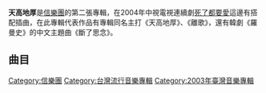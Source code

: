 {{Infobox album
| name       = 天高地厚
| type       = [[專輯|專輯]]
| artist     = [[信樂團|信樂團]]
| cover      = SKY_SO_HIGH.jpg
<!-- 未知參數 | background = orange -->
| released   = 2003年5月17日
| recorded   = 
| genre      = [[華語流行音樂|華語流行音樂]]
| length     = 
| label      = [[艾迴唱片|艾迴唱片]]
| producer   = 
| reviews    = 
| prev_title = [[信樂團同名專輯|信樂團同名專輯]]
| prev_year  = 2002
| next_title = [[海闊天空_(信樂團專輯)|海闊天空]]
| next_year  = 2004
}}
'''天高地厚'''是[[信樂團|信樂團]]的第二張專輯，在2004年中視電視連續劇[[死了都要愛|死了都要愛]]這邊有搭配插曲，在此專輯代表作品有專輯同名主打《天高地厚》、《離歌》，還有韓劇《羅曼史》的中文主題曲《斷了思念》。

==曲目==
{{Tracklist
| collapsed = 
| total_length = 54:39

| title1 = 天高地厚
| note1 = 
| longnote1 = feat:信樂團4位成員獻唱<br>中視電視連續劇[[死了都要愛|死了都要愛]]插曲<br>2003年[[射鵰英雄傳|射鵰英雄傳]]片頭曲
| music1 = [[詹凌駕|詹凌駕]]<br>Keith Stuart
| lyrics1 = [[王武雄|王武雄]]
| arranger1 = Keith Stuart<br>[[信樂團|信樂團]]
| producer1 = Keith Stuart
| length1 = 5:50

| title2 = 潘朵拉的盒子
| note2 = 
| longnote2 = 
| music2 = Keith Stuart
| lyrics2 = [[陳樂融|陳樂融]]
| arranger2 = Keith Stuart
| producer2 = Keith Stuart
| length2 = 4:39

| title3 = 離歌
| note3 = 
| longnote3 = 同曲曲目：[[辛曉琪|辛曉琪]]《心裡有樹》<br>改編自韓國歌手金建模的《버담소리》<br>連續劇《[[余罪|余罪]]》片尾曲<br>連續劇《[[精武陈真|精武陈真]]》片尾曲<br>2003年Benten手機廣告主題曲
| music3 = {{link-ko|尹日尚|윤일상 (작곡가)}}
| lyrics3 = [[姚若龍|姚若龍]]
| arranger3 = Keith Stuart<br>[[信樂團|信樂團]]
| producer3 = Keith Stuart
| length3 = 4:27

| title4 = 大驚小怪
| note4 = 
| longnote4 = 中視電視連續劇[[死了都要愛|死了都要愛]]插曲
| music4 = 傅超華<br>李漢青
| lyrics4 = 林祉君
| arranger4 = Keith Stuart<br>[[信樂團|信樂團]]
| producer4 = Keith Stuart
| length4 = 5:20

| title5 = 斷了思念
| note5 = 
| longnote5 = 八大韓劇《羅曼史》中文主題曲<br>中視電視連續劇[[死了都要愛|死了都要愛]]插曲
| music5 = 詹凌駕
| lyrics5 = 武雄
| arranger5 = Keith Stuart<br>[[信樂團|信樂團]]
| producer5 = Keith Stuart
| length5 = 4:42

| title6 = 無盡無盡
| note6 = 
| longnote6 = 中視電視連續劇[[死了都要愛|死了都要愛]]插曲
| music6 = Keith Stuart
| lyrics6 = [[許常德|許常德]]
| arranger6 = Keith Stuart
| producer6 = Keith Stuart
| length6 = 5:16

| title7 = 馬車夫之戀
| note7 = 
| longnote7 = 
| music7 = 綏遠民歌
| lyrics7 = 綏遠民歌
| arranger7 = Keith Stuart<br>[[信樂團|信樂團]]
| producer7 = Keith Stuart
| length7 = 4:24

| title8 = 因為有你
| note8 = 
| longnote8 = 中視電視連續劇[[死了都要愛|死了都要愛]]插曲
| music8 = Keith Stuart
| lyrics8 = [[蘇見信|蘇見信]]
| arranger8 = Keith Stuart<br>[[信樂團|信樂團]]
| producer8 = Keith Stuart
| length8 = 5:25

| title9 = 我活著
| note9 = 
| longnote9 = 
| music9 = Keith Stuart
| lyrics9 = [[陳玉貞|陳玉貞]]
| arranger9 = Keith Stuart<br>[[信樂團|信樂團]]
| producer9 = Keith Stuart
| length9 = 4:48

| title10 = 不會消失的夜晚
| note10 = 
| longnote10 = 中視電視連續劇[[死了都要愛|死了都要愛]]插曲
| music10 = 劉曉華
| lyrics10 = 劉曉華<br>[[蘇見信|蘇見信]]<br>傅超華<br>黃邁可<br>孫志群
| arranger10 = Keith Stuart<br>[[信樂團|信樂團]]
| producer10 = Keith Stuart
| length10 = 4:48

| title11 = Times Of My Life
| note11 = 
| longnote11 = 天高地厚粵語版
| length11 = 5:00
}}

[[Category:信樂團|Category:信樂團]]
[[Category:台灣流行音樂專輯|Category:台灣流行音樂專輯]]
[[Category:2003年臺灣音樂專輯|Category:2003年臺灣音樂專輯]]
